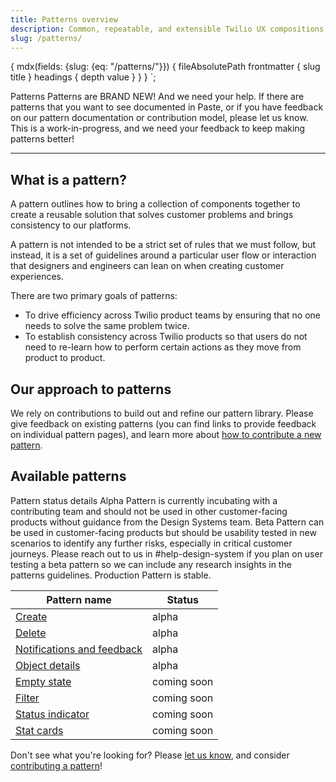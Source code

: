 ```yaml
---
title: Patterns overview
description: Common, repeatable, and extensible Twilio UX compositions that you can use to solve product and UI problems.
slug: /patterns/
---
```



  {
    mdx(fields: {slug: {eq: "/patterns/"}}) {
      fileAbsolutePath
      frontmatter {
        slug
        title
      }
      headings {
        depth
        value
      }
    }
  }
`;

<content>

<Heading as="h1" variant="heading10">
  Patterns
</Heading>

<Callout variant="warning">
  <CalloutTitle>
    Patterns are BRAND NEW! And we need your help.
  </CalloutTitle>
  <CalloutText>
    If there are patterns that you want to see documented in Paste, or if you have feedback on our pattern documentation or contribution model,
    please <Anchor href="https://forms.gle/BzeekGGXd2uL6U7Z9">let us know</Anchor>. This is a work-in-progress, and we need your feedback to keep making patterns better!
  </CalloutText>
</Callout>

</content>

---

<contentwrapper>

<content>

## What is a pattern?

A pattern outlines how to bring a collection of components together to create a reusable solution that solves customer problems and brings consistency to our platforms.

A pattern is not intended to be a strict set of rules that we must follow, but instead, it is a set of guidelines around a particular user flow or interaction that designers and engineers can lean on when creating customer experiences.

There are two primary goals of patterns:
- To drive efficiency across Twilio product teams by ensuring that no one needs to solve the same problem twice.
- To establish consistency across Twilio products so that users do not need to re-learn how to perform certain actions as they move from product to product.

## Our approach to patterns

We rely on contributions to build out and refine our pattern library. Please give feedback on existing patterns (you can find links to provide feedback on individual pattern pages), and learn more about [how to contribute a new pattern](/patterns/contribute).

## Available patterns

<Card>
  <Heading as="h4" variant="heading40">
    Pattern status details
  </Heading>
  <Heading as="h5" variant="heading50">
    Alpha
  </Heading>
  <Text as="p" marginBottom="space50">
    Pattern is currently incubating with a contributing team and should not be used in other customer-facing products without guidance from the Design Systems team.
  </Text>
  <Heading as="h5" variant="heading50">
    Beta
  </Heading>
  <Text as="p" marginBottom="space30">
    Pattern can be used in customer-facing products but should be usability tested in new scenarios to identify any further risks, especially in critical customer journeys.
  </Text>
  <Text as="p" marginBottom="space50" fontStyle="italic">
    Please reach out to us in #help-design-system if you plan on user testing a beta pattern so we can include any research insights in the patterns guidelines.
  </Text>
  <Heading as="h5" variant="heading50">
    Production
  </Heading>
  <Text as="p">
    Pattern is stable.
  </Text>
</Card>

| Pattern name                                          | Status      |
|-------------------------------------------------------|-------------|
| [Create](patterns/create)                             | alpha       |
| [Delete](patterns/delete)                             | alpha       |
| [Notifications and feedback](patterns/notifications/) | alpha       |
| [Object details](patterns/object-details)             | alpha       |
| [Empty state](patterns/empty-state)                   | coming soon |
| [Filter](patterns/filter)                             | coming soon |
| [Status indicator](patterns/status)                   | coming soon |
| [Stat cards](patterns/stat-cards)                     | coming soon |

Don't see what you're looking for? Please [let us know](https://forms.gle/BzeekGGXd2uL6U7Z9), and consider [contributing a pattern](patterns/contribute)!

</content>

</contentwrapper>
